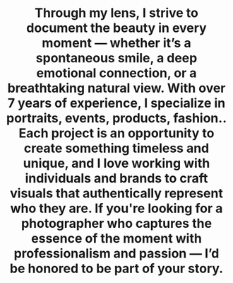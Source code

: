 ---
title: "
Through my lens, I strive to document the beauty in every moment — whether it’s a spontaneous smile, a deep emotional connection, or a breathtaking natural view. With over 7 years of experience, I specialize in  portraits, events, products, fashion..
Each project is an opportunity to create something timeless and unique, and I love working with individuals and brands to craft visuals that authentically represent who they are.
If you're looking for a photographer who captures the essence of the moment with professionalism and passion — I’d be honored to be part of your story.
"
publishedAt: "2024-04-08"
images:

  - "/images/projects/project-01/video-01.mp4"
---